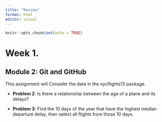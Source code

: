 ```yaml
---
title: "Review"
format: html
editor: visual
---
```


```r
knitr::opts_chunk$set(echo = TRUE)
```

# Week 1. 

## Module 2: Git and GitHub

This assignment will Consider the data in the nycflights13 package.

-   **Problem 2**: Is there a relationship between the age of a plane and its delays?

-   **Problem 3**: Find the 10 days of the year that have the highest median departure delay, then select all flights from those 10 days.
